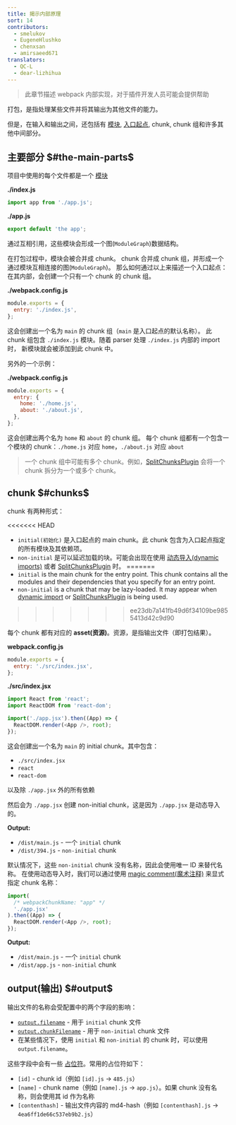 ```yaml
---
title: 揭示内部原理
sort: 14
contributors:
  - smelukov
  - EugeneHlushko
  - chenxsan
  - amirsaeed671
translators:
  - QC-L
  - dear-lizhihua
---
```


> 此章节描述 webpack 内部实现，对于插件开发人员可能会提供帮助

打包，是指处理某些文件并将其输出为其他文件的能力。

但是，在输入和输出之间，还包括有 [模块](/concepts/modules/), [入口起点](/concepts/entry-points/), chunk, chunk 组和许多其他中间部分。

## 主要部分 $#the-main-parts$

项目中使用的每个文件都是一个 [模块](/concepts/modules/)

**./index.js**

```js
import app from './app.js';
```

**./app.js**

```js
export default 'the app';
```

通过互相引用，这些模块会形成一个图(`ModuleGraph`)数据结构。

在打包过程中，模块会被合并成 chunk。
chunk 合并成 chunk 组，并形成一个通过模块互相连接的图(`ModuleGraph`)。
那么如何通过以上来描述一个入口起点：在其内部，会创建一个只有一个 chunk 的 chunk 组。

**./webpack.config.js**

```js
module.exports = {
  entry: './index.js',
};
```

这会创建出一个名为 `main` 的 chunk 组（`main` 是入口起点的默认名称）。
此 chunk 组包含 `./index.js` 模块。随着 parser 处理 `./index.js` 内部的 import 时， 新模块就会被添加到此 chunk 中。

另外的一个示例：

**./webpack.config.js**

```js
module.exports = {
  entry: {
    home: './home.js',
    about: './about.js',
  },
};
```

这会创建出两个名为 `home` 和 `about` 的 chunk 组。
每个 chunk 组都有一个包含一个模块的 chunk：`./home.js` 对应 `home`，`./about.js` 对应 `about`

> 一个 chunk 组中可能有多个 chunk。例如，[SplitChunksPlugin](/plugins/split-chunks-plugin/) 会将一个 chunk 拆分为一个或多个 chunk。

## chunk $#chunks$

chunk 有两种形式：

<<<<<<< HEAD
- `initial(初始化)` 是入口起点的 main chunk。此 chunk 包含为入口起点指定的所有模块及其依赖项。
- `non-initial` 是可以延迟加载的块。可能会出现在使用 [动态导入(dynamic imports)](/guides/code-splitting/#dynamic-imports) 或者 [SplitChunksPlugin](/plugins/split-chunks-plugin/) 时。
=======
- `initial` is the main chunk for the entry point. This chunk contains all the modules and their dependencies that you specify for an entry point.
- `non-initial` is a chunk that may be lazy-loaded. It may appear when [dynamic import](/guides/code-splitting/#dynamic-imports) or [SplitChunksPlugin](/plugins/split-chunks-plugin/) is being used.
>>>>>>> ee23db7a141fb49d6f34109be9855413d42c9d90

每个 chunk 都有对应的 **asset(资源)**。资源，是指输出文件（即打包结果）。

**webpack.config.js**

```js
module.exports = {
  entry: './src/index.jsx',
};
```

**./src/index.jsx**

```js
import React from 'react';
import ReactDOM from 'react-dom';

import('./app.jsx').then((App) => {
  ReactDOM.render(<App />, root);
});
```

这会创建出一个名为 `main` 的 initial chunk。其中包含：

- `./src/index.jsx`
- `react`
- `react-dom`

以及除 `./app.jsx` 外的所有依赖

然后会为 `./app.jsx` 创建 non-initial chunk，这是因为 `./app.jsx` 是动态导入的。

**Output:**

- `/dist/main.js` - 一个 `initial` chunk
- `/dist/394.js` - `non-initial` chunk

默认情况下，这些 `non-initial` chunk 没有名称，因此会使用唯一 ID 来替代名称。
在使用动态导入时，我们可以通过使用 [magic comment(魔术注释)](/api/module-methods/#magic-comments) 来显式指定 chunk 名称：

```js
import(
  /* webpackChunkName: "app" */
  './app.jsx'
).then((App) => {
  ReactDOM.render(<App />, root);
});
```

**Output:**

- `/dist/main.js` - 一个 `initial` chunk
- `/dist/app.js` - `non-initial` chunk

## output(输出) $#output$

输出文件的名称会受配置中的两个字段的影响：

- [`output.filename`](/configuration/output/#outputfilename) - 用于 `initial` chunk 文件
- [`output.chunkFilename`](/configuration/output/#outputchunkfilename) - 用于 `non-initial` chunk 文件
- 在某些情况下，使用 `initial` 和 `non-initial` 的 chunk 时，可以使用 `output.filename`。

这些字段中会有一些 [占位符](/configuration/output/#template-strings)。常用的占位符如下：

- `[id]` - chunk id（例如 `[id].js` -> `485.js`）
- `[name]` - chunk name（例如 `[name].js` -> `app.js`）。如果 chunk 没有名称，则会使用其 id 作为名称
- `[contenthash]` - 输出文件内容的 md4-hash（例如 `[contenthash].js` -> `4ea6ff1de66c537eb9b2.js`）
